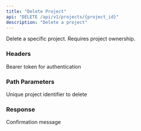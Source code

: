 ```yaml
---
title: "Delete Project"
api: "DELETE /api/v1/projects/{project_id}"
description: "Delete a project"
---
```


Delete a specific project. Requires project ownership.

### Headers

<ParamField header="Authorization" type="string" required>
  Bearer token for authentication
</ParamField>

### Path Parameters

<ParamField path="project_id" type="string" required>
  Unique project identifier to delete
</ParamField>

### Response

<ResponseField name="message" type="string">
  Confirmation message
</ResponseField>
